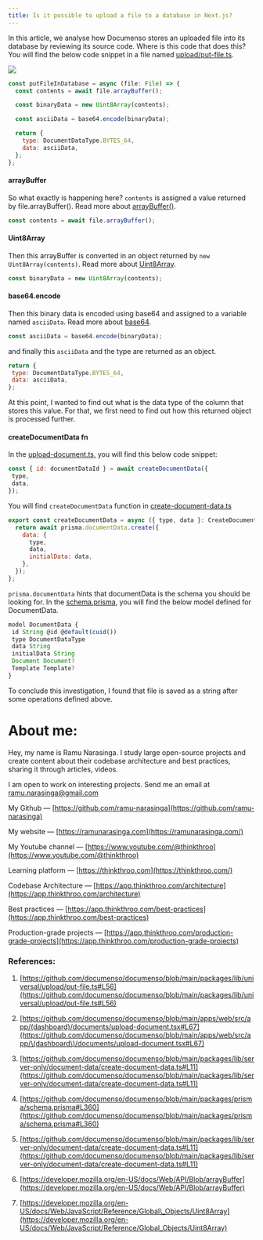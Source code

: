 ```yaml
---
title: Is it possible to upload a file to a database in Next.js?
---
```


In this article, we analyse how Documenso stores an uploaded file into its database by reviewing its source code. Where is this code that does this? You will find the below code snippet in a file named [upload/put-file.ts](https://github.com/documenso/documenso/blob/main/packages/lib/universal/upload/put-file.ts#L56).

![](https://cdn-images-1.medium.com/max/1600/1*lvU5O9VoiK9YlwdySw_p3Q.png)

```js
const putFileInDatabase = async (file: File) => {
  const contents = await file.arrayBuffer();

  const binaryData = new Uint8Array(contents);

  const asciiData = base64.encode(binaryData);

  return {
    type: DocumentDataType.BYTES_64,
    data: asciiData,
  };
};
```

#### arrayBuffer

So what exactly is happening here? `contents` is assigned a value returned by file.arrayBuffer(). Read more about [arrayBuffer()](https://developer.mozilla.org/en-US/docs/Web/API/Blob/arrayBuffer).

```js
const contents = await file.arrayBuffer();
```

#### Uint8Array

Then this arrayBuffer is converted in an object returned by `new Uint8Array(contents)`. Read more about [Uint8Array](https://developer.mozilla.org/en-US/docs/Web/JavaScript/Reference/Global_Objects/Uint8Array).

```js
const binaryData = new Uint8Array(contents);
```

#### base64.encode

Then this binary data is encoded using base64 and assigned to a variable named `asciiData`. Read more about [base64](https://developer.mozilla.org/en-US/docs/Glossary/Base64).

```js
const asciiData = base64.encode(binaryData);
```

and finally this `asciiData` and the type are returned as an object.

```js
return {
 type: DocumentDataType.BYTES_64,
 data: asciiData,
};
```

At this point, I wanted to find out what is the data type of the column that stores this value. For that, we first need to find out how this returned object is processed further.

#### createDocumentData fn

In the [upload-document.ts](https://github.com/documenso/documenso/blob/main/apps/web/src/app/%28dashboard%29/documents/upload-document.tsx#L67)[,](https://github.com/documenso/documenso/blob/main/apps/web/src/app/%28dashboard%29/documents/upload-document.tsx#L67%29,) you will find this below code snippet:

```js
const { id: documentDataId } = await createDocumentData({
 type,
 data,
});
```

You will find `createDocumentData` function in [create-document-data.ts](https://github.com/documenso/documenso/blob/main/packages/lib/server-only/document-data/create-document-data.ts#L11)

```js
export const createDocumentData = async ({ type, data }: CreateDocumentDataOptions) => {
  return await prisma.documentData.create({
    data: {
      type,
      data,
      initialData: data,
    },
  });
};
```

`prisma.documentData` hints that documentData is the schema you should be looking for. In the [schema.prisma](https://github.com/documenso/documenso/blob/main/packages/prisma/schema.prisma#L360), you will find the below model defined for DocumentData.

```js
model DocumentData {
 id String @id @default(cuid())
 type DocumentDataType
 data String
 initialData String
 Document Document?
 Template Template?
}
```

To conclude this investigation, I found that file is saved as a string after some operations defined above.

# **About me:**

Hey, my name is Ramu Narasinga. I study large open-source projects and create content about their codebase architecture and best practices, sharing it through articles, videos.

I am open to work on interesting projects. Send me an email at ramu.narasinga@gmail.com

My Github — [https://github.com/ramu-narasinga](https://github.com/ramu-narasinga)

My website — [https://ramunarasinga.com](https://ramunarasinga.com/)

My Youtube channel — [https://www.youtube.com/@thinkthroo](https://www.youtube.com/@thinkthroo)

Learning platform — [https://thinkthroo.com](https://thinkthroo.com/)

Codebase Architecture — [https://app.thinkthroo.com/architecture](https://app.thinkthroo.com/architecture)

Best practices — [https://app.thinkthroo.com/best-practices](https://app.thinkthroo.com/best-practices)

Production-grade projects — [https://app.thinkthroo.com/production-grade-projects](https://app.thinkthroo.com/production-grade-projects)

### References:

1. [https://github.com/documenso/documenso/blob/main/packages/lib/universal/upload/put-file.ts#L56](https://github.com/documenso/documenso/blob/main/packages/lib/universal/upload/put-file.ts#L56)
    
2. [https://github.com/documenso/documenso/blob/main/apps/web/src/app/(dashboard)/documents/upload-document.tsx#L67](https://github.com/documenso/documenso/blob/main/apps/web/src/app/\(dashboard\)/documents/upload-document.tsx#L67)
    
3. [https://github.com/documenso/documenso/blob/main/packages/lib/server-only/document-data/create-document-data.ts#L11](https://github.com/documenso/documenso/blob/main/packages/lib/server-only/document-data/create-document-data.ts#L11)
    
4. [https://github.com/documenso/documenso/blob/main/packages/prisma/schema.prisma#L360](https://github.com/documenso/documenso/blob/main/packages/prisma/schema.prisma#L360)
    
5. [https://github.com/documenso/documenso/blob/main/packages/lib/server-only/document-data/create-document-data.ts#L11](https://github.com/documenso/documenso/blob/main/packages/lib/server-only/document-data/create-document-data.ts#L11)
    
6. [https://developer.mozilla.org/en-US/docs/Web/API/Blob/arrayBuffer](https://developer.mozilla.org/en-US/docs/Web/API/Blob/arrayBuffer)
    
7. [https://developer.mozilla.org/en-US/docs/Web/JavaScript/Reference/Global\_Objects/Uint8Array](https://developer.mozilla.org/en-US/docs/Web/JavaScript/Reference/Global_Objects/Uint8Array)